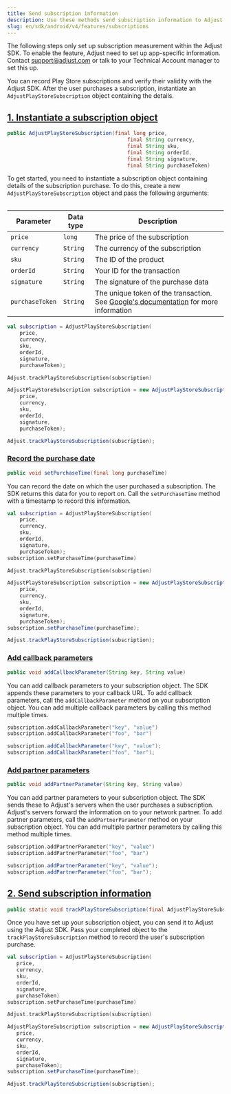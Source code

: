 ```yaml
---
title: Send subscription information
description: Use these methods send subscription information to Adjust.
slug: en/sdk/android/v4/features/subscriptions
---
```


<Callout type="important">

The following steps only set up subscription measurement within the Adjust SDK. To enable the feature, Adjust need to set up app-specific information. Contact support@adjust.com or talk to your Technical Account manager to set this up.

</Callout>

You can record Play Store subscriptions and verify their validity with the Adjust SDK. After the user purchases a subscription, instantiate an `AdjustPlayStoreSubscription` object containing the details.

## [1. Instantiate a subscription object](1-instantiate-a-subscription-object)

<CodeBlock title="Method signature">

```java
public AdjustPlayStoreSubscription(final long price,
                                       final String currency,
                                       final String sku,
                                       final String orderId,
                                       final String signature,
                                       final String purchaseToken)

```

</CodeBlock>

To get started, you need to instantiate a subscription object containing details of the subscription purchase. To do this, create a new `AdjustPlayStoreSubscription` object and pass the following arguments:

<Table>

| Parameter       | Data type | Description                                                                                                                                                            |
| --------------- | --------- | ---------------------------------------------------------------------------------------------------------------------------------------------------------------------- |
| `price`         | `long`    | The price of the subscription                                                                                                                                          |
| `currency`      | `String`  | The currency of the subscription                                                                                                                                       |
| `sku`           | `String`  | The ID of the product                                                                                                                                                  |
| `orderId`       | `String`  | Your ID for the transaction                                                                                                                                            |
| `signature`     | `String`  | The signature of the purchase data                                                                                                                                     |
| `purchaseToken` | `String`  | The unique token of the transaction. See [Google's documentation](https://developer.android.com/reference/com/android/billingclient/api/Purchase) for more information |

</Table>

<Tabs>
<Tab title="Kotlin" sync="kotlin">

```kotlin
val subscription = AdjustPlayStoreSubscription(
    price,
    currency,
    sku,
    orderId,
    signature,
    purchaseToken);

Adjust.trackPlayStoreSubscription(subscription)
```

</Tab>

<Tab title="Java" sync="java" >

```java
AdjustPlayStoreSubscription subscription = new AdjustPlayStoreSubscription(
    price,
    currency,
    sku,
    orderId,
    signature,
    purchaseToken);

Adjust.trackPlayStoreSubscription(subscription);
```

</Tab>
</Tabs>

### [Record the purchase date](record-the-purchase-date)

<CodeBlock title="Method signature">

```java
public void setPurchaseTime(final long purchaseTime)
```

</CodeBlock>

You can record the date on which the user purchased a subscription. The SDK returns this data for you to report on. Call the `setPurchaseTime` method with a timestamp to record this information.

<Tabs>
<Tab title="Kotlin" sync="kotlin">

```kotlin
val subscription = AdjustPlayStoreSubscription(
    price,
    currency,
    sku,
    orderId,
    signature,
    purchaseToken);
subscription.setPurchaseTime(purchaseTime)

Adjust.trackPlayStoreSubscription(subscription)
```

</Tab>

<Tab title="Java" sync="java" >

```java
AdjustPlayStoreSubscription subscription = new AdjustPlayStoreSubscription(
    price,
    currency,
    sku,
    orderId,
    signature,
    purchaseToken);
subscription.setPurchaseTime(purchaseTime);

Adjust.trackPlayStoreSubscription(subscription);
```

</Tab>
</Tabs>

### [Add callback parameters](add-callback-parameters)

<CodeBlock title="Method signature">

```java
public void addCallbackParameter(String key, String value)
```

</CodeBlock>

You can add callback parameters to your subscription object. The SDK appends these parameters to your callback URL. To add callback parameters, call the `addCallbackParameter` method on your subscription object. You can add multiple callback parameters by calling this method multiple times.

<Tabs>
<Tab title="Kotlin" sync="kotlin">

```kotlin
subscription.addCallbackParameter("key", "value")
subscription.addCallbackParameter("foo", "bar")
```

</Tab>

<Tab title="Java" sync="java" >

```java
subscription.addCallbackParameter("key", "value");
subscription.addCallbackParameter("foo", "bar");
```

</Tab>
</Tabs>

### [Add partner parameters](add-partner-parameters)

<CodeBlock title="Method signature">

```java
public void addPartnerParameter(String key, String value)
```

</CodeBlock>

You can add partner parameters to your subscription object. The SDK sends these to Adjust's servers when the user purchases a subscription. Adjust's servers forward the information on to your network partner. To add partner parameters, call the `addPartnerParameter` method on your subscription object. You can add multiple partner parameters by calling this method multiple times.

<Tabs>
<Tab title="Kotlin" sync="kotlin">

```kotlin
subscription.addPartnerParameter("key", "value")
subscription.addPartnerParameter("foo", "bar")
```

</Tab>

<Tab title="Java" sync="java" >

```java
subscription.addPartnerParameter("key", "value");
subscription.addPartnerParameter("foo", "bar");
```

</Tab>
</Tabs>

## [2. Send subscription information](2-send-subscription-information)

<CodeBlock title="Method signature">

```java
public static void trackPlayStoreSubscription(final AdjustPlayStoreSubscription subscription)
```

</CodeBlock>

Once you have set up your subscription object, you can send it to Adjust using the Adjust SDK. Pass your completed object to the `trackPlayStoreSubscription` method to record the user's subscription purchase.

<Tabs>
<Tab title="Kotlin" sync="kotlin">

```kotlin
val subscription = AdjustPlayStoreSubscription(
   price,
   currency,
   sku,
   orderId,
   signature,
   purchaseToken)
subscription.setPurchaseTime(purchaseTime)

Adjust.trackPlayStoreSubscription(subscription)
```

</Tab>

<Tab title="Java" sync="java" >

```java
AdjustPlayStoreSubscription subscription = new AdjustPlayStoreSubscription(
   price,
   currency,
   sku,
   orderId,
   signature,
   purchaseToken);
subscription.setPurchaseTime(purchaseTime);

Adjust.trackPlayStoreSubscription(subscription);
```

</Tab>
</Tabs>
